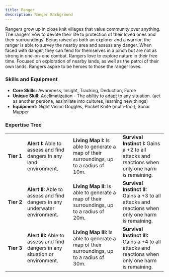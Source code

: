 ```yaml
---
title: Ranger
description: Ranger Background
---
```


Rangers grow up in close knit villages that value community over anything. The rangers vow to devote their life to protection of their loved ones and their surroundings. Being raised as both an  explorer and a warrior, the ranger is able to survey the nearby area and assess any danger. When faced with danger, they can fend for themselves in a pinch but are not as strong in one-on-one combat. Rangers love to explore nature in their free time. Focused on exploration of nearby lands, as well as the patrol of their own lands. Rangers aspire to be heroes to those the ranger loves.

### Skills and Equipment
- **Core Skills:** Awareness, Insight, Tracking, Deduction, Force
- **Unique Skill:** Acclimatization - The ability to adapt to any situation. (act as another persona, assimilate into cultures, learning new things)
- **Equipment:** Night Vision Goggles, Pocket Knife (multi-tool), Sonar Mapper

### Expertise Tree
|   |   |   |   |
|---|---|---|---|
| **Tier&nbsp;1** | **Alert I:** Able to assess and find dangers in any land environment.   | **Living Map I:** Is able to generate a map of their surroundings, up to a radius of 10m.           | **Survival Instinct I:** Gains a +2 to all attacks and reactions when only one harm is remaining.   |
| **Tier&nbsp;2** | **Alert II:** Able to assess and find dangers in any underwater environment. | **Living Map II:** Is able to generate a map of their surroundings, up to a radius of 20m.      | **Survival Instinct II:** Gains a +3 to all attacks and reactions when only one harm is remaining.  |
| **Tier&nbsp;3** | **Alert III:** Able to assess and find dangers in any situation or environment. | **Living Map III:** Is able to generate a map of their surroundings, up to a radius of 30m.  | **Survival Instinct III:** Gains a +4 to all attacks and reactions when only one harm is remaining. |
